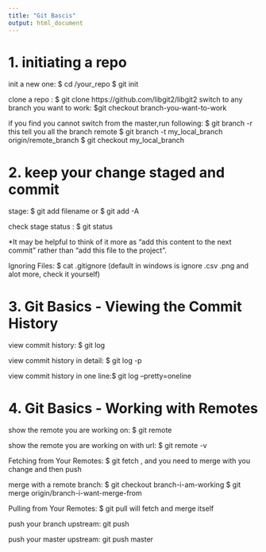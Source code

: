```yaml
---
title: "Git Bascis"
output: html_document
---
```





# 1. initiating a repo
init a new one: $ cd /your_repo
                $ git init

clone a repo : $ git clone https://github.com/libgit2/libgit2
switch to any branch you want to work: $git checkout branch-you-want-to-work

if you find you cannot switch from the master,run following:
$ git branch -r            this tell you all the branch remote
$ git branch -t my_local_branch origin/remote_branch
$ git checkout my_local_branch

# 2. keep your change staged and commit
stage: $ git add filename or $ git add -A

check stage status : $ git status

*It may be helpful to think of it more as "add this content to the next commit" rather than "add this file to the project".


Ignoring Files: $ cat .gitignore (default in windows is ignore .csv .png and alot more, check it yourself)


# 3. Git Basics - Viewing the Commit History
view commit history: $ git log

view commit history in detail: $ git log -p

view commit history in one line:$ git log --pretty=oneline


# 4. Git Basics - Working with Remotes
show the remote you are working on: $ git remote

show the remote you are working on with url: $ git remote -v

Fetching from Your Remotes: $ git fetch <remote-name> , and you need to merge with you change and then push

merge with a remote branch: $ git checkout branch-i-am-working
                            $ git merge origin/branch-i-want-merge-from

Pulling from Your Remotes: $ git pull <remote-name> will fetch and merge itself

push your branch upstream: git push <remote-name> <branch-name>

push your master upstream: git push <remote-name> master
